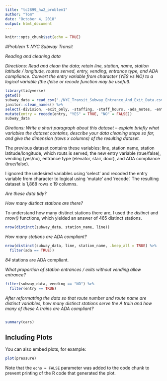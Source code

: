 ```yaml
---
title: "tc2899_hw2_problem1"
author: "Tom"
date: "October 4, 2018"
output: html_document
---
```


```r
knitr::opts_chunk$set(echo = TRUE)
```

#_Problem 1: NYC Subway Transit_

*Reading and cleaning data*

*Directions: Read and clean the data; retain line, station, name, station latitude / longitude, routes served, entry, vending, entrance type, and ADA compliance. Convert the entry variable from character (YES vs NO) to a logical variable (the ifelse or recode function may be useful).*

```r
library(tidyverse)
getwd()
subway_data = read_csv("./NYC_Transit_Subway_Entrance_And_Exit_Data.csv") %>%
janitor::clean_names() %>%
select(-division, -exit_only, -staffing, -staff_hours, -ada_notes, -entrance_location, -entrance_longitude, -entrance_latitude, -station_location, -corner, -east_west_street, -north_south_street, -free_crossover) %>%
mutate(entry = recode(entry, "YES" = TRUE, "NO" = FALSE))
subway_data
```

*Diretions: Write a short paragraph about this dataset – explain briefly what variables the dataset contains, describe your data cleaning steps so far, and give the dimension (rows x columns) of the resulting dataset.* 

The previous dataset contains these variables: line, station name, station latitude/longitude, which routs is served, the new entry variable (true/false), vending (yes/no), entrance type (elevator, stair, door), and ADA compliance (true/false). 

I ignored the undesired variables using 'select' and recoded the entry variable from character to logical using 'mutate' and 'recode'. The resulting dataset is 1,868 rows x 19 columns. 

*Are these data tidy?*

*How many distinct stations are there?*

To understand how many distinct stations there are, I used the _distinct_ and _nrow()_ functions, which yielded an answer of 465 distinct stations.  

```r
nrow(distinct(subway_data, station_name, line))
```

*How many stations are ADA compliant?*
```r

nrow(distinct(subway_data, line, station_name, .keep_all = TRUE) %>% 
  filter(ada == TRUE))

```
  _84_ stations are ADA compliant. 
  
*What proportion of station entrances / exits without vending allow entrance?*
```r

filter(subway_data, vending == "NO") %>% 
  filter(entry == TRUE)

```

*After reformatting the data so that route number and route name are distinct variables, how many distinct stations serve the A train and how many of these A trains are ADA compliant?*
```r
```


```r
summary(cars)
```

## Including Plots

You can also embed plots, for example:

```r
plot(pressure)
```

Note that the `echo = FALSE` parameter was added to the code chunk to prevent printing of the R code that generated the plot.

